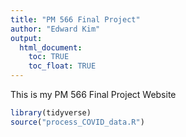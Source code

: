 ```yaml
---
title: "PM 566 Final Project"
author: "Edward Kim"
output: 
  html_document: 
    toc: TRUE 
    toc_float: TRUE
---
```


This is my PM 566 Final Project Website


```r
library(tidyverse)
source("process_COVID_data.R")
```

